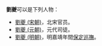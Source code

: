 '''劉夔'''可以是下列人物：
* [[劉夔_(宋朝)|劉夔 (宋朝)]]，北宋官员。
* [[劉夔_(元朝)|劉夔 (元朝)]]，元代司徒。
* [[劉夔_(明朝)|劉夔 (明朝)]]，明嘉靖年間[[保定巡撫|保定巡撫]]。
{{disambig|K夔|cat=二字刘姓人名消歧义}}